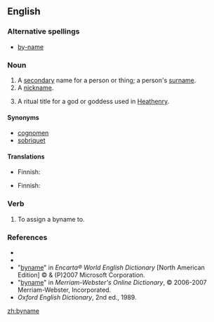 ==English==

===Alternative spellings===
*[[by-name]]

===Noun===
{{en-noun}}

# A [[secondary]] name for a person or thing; a person's [[surname]].
# A [[nickname]].
# {{context|paganism}} A ritual title for a god or goddess used in  [[Heathenry]].


====Synonyms====
*[[cognomen]]
*[[sobriquet]]

====Translations====
{{trans-top|surname}}
* Finnish: {{t+|fi|sukunimi}}
{{trans-mid}}
{{trans-bottom}}

{{trans-top|nickname}}
* Finnish: {{t-|fi|liikanimi}}
{{trans-mid}}
{{trans-bottom}}

===Verb===
{{en-verb|bynam|es}}

# {{context|transitive|archaic}} To assign a byname to.

===References===
*{{R:Webster 1913}}
*{{R:Dictionary.com}}
*"[http://encarta.msn.com/dictionary_/byname.html byname]" in ''Encarta® World English Dictionary'' [North American Edition] © & (P)2007 Microsoft Corporation.
*"[http://www.m-w.com/cgi-bin/dictionary?book=Dictionary&va=byname byname]" in ''Merriam-Webster's Online Dictionary'', © 2006-2007 Merriam-Webster, Incorporated.
*''Oxford English Dictionary'', 2nd ed., 1989.

[[zh:byname]]